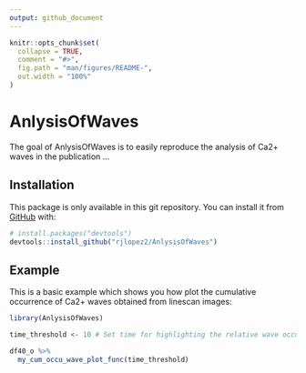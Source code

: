 ```yaml
---
output: github_document
---
```


<!-- README.md is generated from README.Rmd. Please edit that file -->

```r
knitr::opts_chunk$set(
  collapse = TRUE,
  comment = "#>",
  fig.path = "man/figures/README-",
  out.width = "100%"
)
```

# AnlysisOfWaves

<!-- badges: start -->
<!-- badges: end -->

The goal of AnlysisOfWaves is to easily reproduce the analysis of Ca2+ waves in the publication ... 

## Installation

This package is only available in this git repository. 
You can install it from [GitHub](https://github.com/) with:

``` r
# install.packages("devtools")
devtools::install_github("rjlopez2/AnlysisOfWaves")
```
## Example

This is a basic example which shows you how plot the cumulative occurrence of Ca2+ waves obtained from linescan images:

```r
library(AnlysisOfWaves)

time_threshold <- 10 # Set time for highlighting the relative wave occurrence.

df40_o %>% 
  my_cum_occu_wave_plot_func(time_threshold)

```
